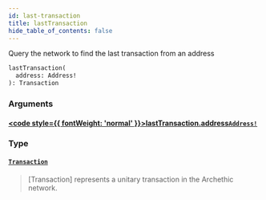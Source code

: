 ```yaml
---
id: last-transaction
title: lastTransaction
hide_table_of_contents: false
---
```








Query the network to find the last transaction from an address

```graphql
lastTransaction(
  address: Address!
): Transaction
```


### Arguments

#### [<code style={{ fontWeight: 'normal' }}>lastTransaction.<b>address</b></code>](#)<Bullet />[`Address!`](/build/api/schema/scalars/address) <Badge class="secondary" text="non-null"/> <Badge class="secondary" text="scalar"/>
> 
> 

### Type

#### [`Transaction`](/build/api/schema/objects/transaction) <Badge class="secondary" text="object"/>
> [Transaction] represents a unitary transaction in the Archethic network.
> 





